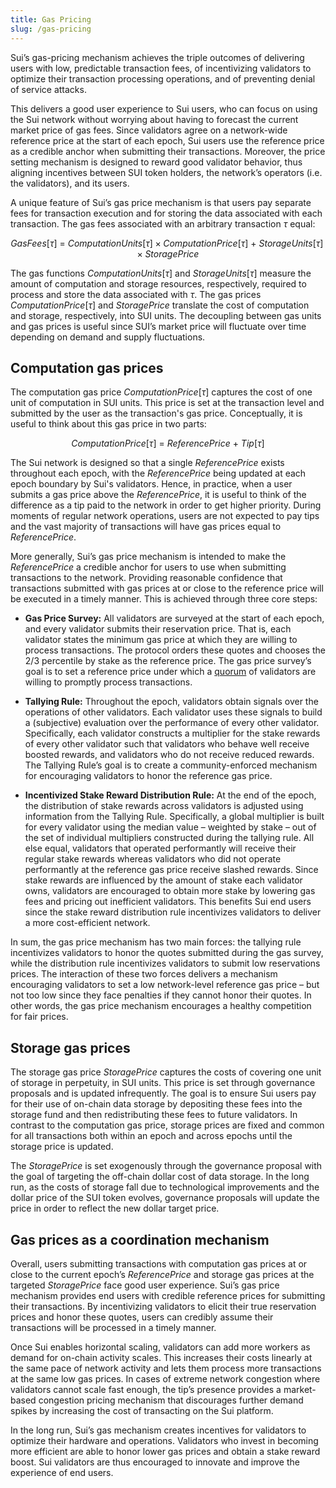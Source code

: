 ```yaml
---
title: Gas Pricing
slug: /gas-pricing
---
```


Sui’s gas-pricing mechanism achieves the triple outcomes of delivering users with low, predictable transaction fees, of incentivizing validators to optimize their transaction processing operations, and of preventing denial of service attacks.

This delivers a good user experience to Sui users, who can focus on using the Sui network without worrying about having to forecast the current market price of gas fees. Since validators agree on a network-wide reference price at the start of each epoch, Sui users use the reference price as a credible anchor when submitting their transactions. Moreover, the price setting mechanism is designed to reward good validator behavior, thus aligning incentives between SUI token holders, the network’s operators (i.e. the validators), and its users.

A unique feature of Sui’s gas price mechanism is that users pay separate fees for transaction execution and for storing the data associated with each transaction. The gas fees associated with an arbitrary transaction $\tau$ equal:

$$
GasFees[\tau] \ = \ ComputationUnits[\tau] \times ComputationPrice[\tau] \ + \ StorageUnits[\tau] \times StoragePrice
$$

The gas functions $ComputationUnits[\tau]$ and $StorageUnits[\tau]$ measure the amount of computation and storage resources, respectively, required to process and store the data associated with $\tau$. The gas prices $ComputationPrice[\tau]$ and $StoragePrice$ translate the cost of computation and storage, respectively, into SUI units. The decoupling between gas units and gas prices is useful since SUI’s market price will fluctuate over time depending on demand and supply fluctuations.

## Computation gas prices

The computation gas price $ComputationPrice[\tau]$ captures the cost of one unit of computation in SUI units. This price is set at the transaction level and submitted by the user as the transaction's gas price. Conceptually, it is useful to think about this gas price in two parts:

$$
ComputationPrice[\tau] \ = \ ReferencePrice \ + \ Tip[\tau]
$$

The Sui network is designed so that a single $ReferencePrice$ exists throughout each epoch, with the $ReferencePrice$ being updated at each epoch boundary by Sui's validators. Hence, in practice, when a user submits a gas price above the $ReferencePrice$, it is useful to think of the difference as a tip paid to the network in order to get higher priority. During moments of regular network operations, users are not expected to pay tips and the vast majority of transactions will have gas prices equal to $ReferencePrice$.

More generally, Sui’s gas price mechanism is intended to make the $ReferencePrice$ a credible anchor for users to use when submitting transactions to the network. Providing reasonable confidence that transactions submitted with gas prices at or close to the reference price will be executed in a timely manner. This is achieved through three core steps:

- **Gas Price Survey:** All validators are surveyed at the start of each epoch, and every validator submits their reservation price. That is, each validator states the minimum gas price at which they are willing to process transactions. The protocol orders these quotes and chooses the 2/3 percentile by stake as the reference price. The gas price survey’s goal is to set a reference price under which a [quorum](../../contribute/nodes/validator.mdx#quorums) of validators are willing to promptly process transactions.

- **Tallying Rule:** Throughout the epoch, validators obtain signals over the operations of other validators. Each validator uses these signals to build a (subjective) evaluation over the performance of every other validator. Specifically, each validator constructs a multiplier for the stake rewards of every other validator such that validators who behave well receive boosted rewards, and validators who do not receive reduced rewards. The Tallying Rule’s goal is to create a community-enforced mechanism for encouraging validators to honor the reference gas price.

- **Incentivized Stake Reward Distribution Rule:** At the end of the epoch, the distribution of stake rewards across validators is adjusted using information from the Tallying Rule. Specifically, a global multiplier is built for every validator using the median value – weighted by stake – out of the set of individual multipliers constructed during the tallying rule. All else equal, validators that operated performantly will receive their regular stake rewards whereas validators who did not operate performantly at the reference gas price receive slashed rewards. Since stake rewards are influenced by the amount of stake each validator owns, validators are encouraged to obtain more stake by lowering gas fees and pricing out inefficient validators. This benefits Sui end users since the stake reward distribution rule incentivizes validators to deliver a more cost-efficient network.

In sum, the gas price mechanism has two main forces: the tallying rule incentivizes validators to honor the quotes submitted during the gas survey, while the distribution rule incentivizes validators to submit low reservations prices. The interaction of these two forces delivers a mechanism encouraging validators to set a low network-level reference gas price – but not too low since they face penalties if they cannot honor their quotes. In other words, the gas price mechanism encourages a healthy competition for fair prices.

## Storage gas prices

The storage gas price $StoragePrice$ captures the costs of covering one unit of storage in perpetuity, in SUI units. This price is set through governance proposals and is updated infrequently. The goal is to ensure Sui users pay for their use of on-chain data storage by depositing these fees into the storage fund and then redistributing these fees to future validators. In contrast to the computation gas price, storage prices are fixed and common for all transactions both within an epoch and across epochs until the storage price is updated.

The $StoragePrice$ is set exogenously through the governance proposal with the goal of targeting the off-chain dollar cost of data storage. In the long run, as the costs of storage fall due to technological improvements and the dollar price of the SUI token evolves, governance proposals will update the price in order to reflect the new dollar target price.

## Gas prices as a coordination mechanism

Overall, users submitting transactions with computation gas prices at or close to the current epoch’s $ReferencePrice$ and storage gas prices at the targeted $StoragePrice$ face good user experience. Sui’s gas price mechanism provides end users with credible reference prices for submitting their transactions. By incentivizing validators to elicit their true reservation prices and honor these quotes, users can credibly assume their transactions will be processed in a timely manner.

Once Sui enables horizontal scaling, validators can add more workers as demand for on-chain activity scales. This increases their costs linearly at the same pace of network activity and lets them process more transactions at the same low gas prices. In cases of extreme network congestion where validators cannot scale fast enough, the tip’s presence provides a market-based congestion pricing mechanism that discourages further demand spikes by increasing the cost of transacting on the Sui platform.

In the long run, Sui’s gas mechanism creates incentives for validators to optimize their hardware and operations. Validators who invest in becoming more efficient are able to honor lower gas prices and obtain a stake reward boost. Sui validators are thus encouraged to innovate and improve the experience of end users.

